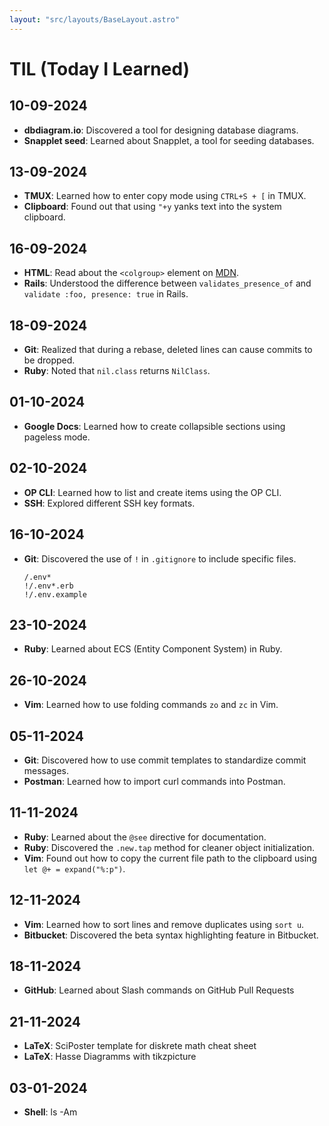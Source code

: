 ```yaml
---
layout: "src/layouts/BaseLayout.astro"
---
```


<div class="prose prose-invert mb-5">

# TIL (Today I Learned)

## 10-09-2024
- **dbdiagram.io**: Discovered a tool for designing database diagrams.
- **Snapplet seed**: Learned about Snapplet, a tool for seeding databases.

## 13-09-2024
- **TMUX**: Learned how to enter copy mode using `CTRL+S + [` in TMUX.
- **Clipboard**: Found out that using `"+y` yanks text into the system clipboard.

## 16-09-2024
- **HTML**: Read about the `<colgroup>` element on [MDN](https://developer.mozilla.org/en-US/docs/Web/HTML/Element/colgroup).
- **Rails**: Understood the difference between `validates_presence_of` and `validate :foo, presence: true` in Rails.

## 18-09-2024
- **Git**: Realized that during a rebase, deleted lines can cause commits to be dropped.
- **Ruby**: Noted that `nil.class` returns `NilClass`.

## 01-10-2024
- **Google Docs**: Learned how to create collapsible sections using pageless mode.

## 02-10-2024
- **OP CLI**: Learned how to list and create items using the OP CLI.
- **SSH**: Explored different SSH key formats.

## 16-10-2024
- **Git**: Discovered the use of `!` in `.gitignore` to include specific files.
  ```plaintext
  /.env*
  !/.env*.erb
  !/.env.example
  ```

## 23-10-2024
- **Ruby**: Learned about ECS (Entity Component System) in Ruby.

## 26-10-2024
- **Vim**: Learned how to use folding commands `zo` and `zc` in Vim.

## 05-11-2024
- **Git**: Discovered how to use commit templates to standardize commit messages.
- **Postman**: Learned how to import curl commands into Postman.

## 11-11-2024
- **Ruby**: Learned about the `@see` directive for documentation.
- **Ruby**: Discovered the `.new.tap` method for cleaner object initialization.
- **Vim**: Found out how to copy the current file path to the clipboard using `let @+ = expand("%:p")`.

## 12-11-2024
- **Vim**: Learned how to sort lines and remove duplicates using `sort u`.
- **Bitbucket**: Discovered the beta syntax highlighting feature in Bitbucket.

## 18-11-2024
- **GitHub**: Learned about Slash commands on GitHub Pull Requests

## 21-11-2024
- **LaTeX**: SciPoster template for diskrete math cheat sheet
- **LaTeX**: Hasse Diagramms with tikzpicture 

## 03-01-2024
- **Shell**: ls -Am

</div>
